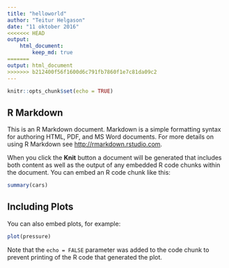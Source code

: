 ```yaml
---
title: "helloworld"
author: "Teitur Helgason"
date: "11 oktober 2016"
<<<<<<< HEAD
output: 
    html_document:
        keep_md: true
=======
output: html_document
>>>>>>> b212400f56f1600d6c791fb7860f1e7c81da09c2
---
```


```r
knitr::opts_chunk$set(echo = TRUE)
```

## R Markdown

This is an R Markdown document. Markdown is a simple formatting syntax for authoring HTML, PDF, and MS Word documents. For more details on using R Markdown see <http://rmarkdown.rstudio.com>.

When you click the **Knit** button a document will be generated that includes both content as well as the output of any embedded R code chunks within the document. You can embed an R code chunk like this:

```r
summary(cars)
```

## Including Plots

You can also embed plots, for example:

```r
plot(pressure)
```

Note that the `echo = FALSE` parameter was added to the code chunk to prevent printing of the R code that generated the plot.
